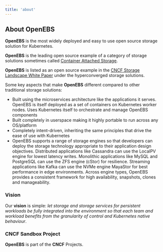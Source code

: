 ```yaml
---
title: 'about'
---
```


## About OpenEBS

**OpenEBS** is the most widely deployed and easy to use open source storage solution for Kubernetes.

**OpenEBS** is the leading open source example of a category of storage solutions sometimes called [Container Attached Storage](https://www.cncf.io/blog/2018/04/19/container-attached-storage-a-primer/).

**OpenEBS** is listed as an open source example in the [CNCF Storage Landscape White Paper](https://github.com/cncf/sig-storage/blob/master/CNCF%20Storage%20Landscape%20-%20White%20Paper.pdf) under the hyperconverged storage solutions.

Some key aspects that make **OpenEBS** different compared to other traditional storage solutions:

- Built using the microservices architecture like the applications it serves. OpenEBS is itself deployed as a set of containers on Kubernetes worker nodes. Uses Kubernetes itself to orchestrate and manage OpenEBS components
- Built completely in userspace making it highly portable to run across any OS/platform
- Completely intent-driven, inheriting the same principles that drive the ease of use with Kubernetes
- OpenEBS supports a range of storage engines so that developers can deploy the storage technology appropriate to their application design objectives. Distributed applications like Cassandra can use the LocalPV engine for lowest latency writes. Monolithic applications like MySQL and PostgreSQL can use the ZFS engine (cStor) for resilience. Streaming applications like Kafka can use the NVMe engine MayaStor for best performance in edge environments. Across engine types, OpenEBS provides a consistent framework for high availability, snapshots, clones and manageability.

### Vision

Our **vision** is simple: _let storage and storage services for persistent workloads be fully integrated into the environment so that each team and workload benefits from the granularity of control and Kubernetes native behaviour_.

### CNCF Sandbox Project

**OpenEBS** is part of the **CNCF** Projects.
